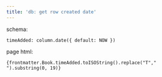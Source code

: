```yaml
---
title: 'db: get row created date'
---
```


schema: 
```
timeAdded: column.date({ default: NOW })
```

page html:
```
{frontmatter.Book.timeAdded.toISOString().replace("T"," ").substring(0, 19)}
```